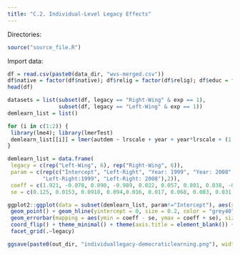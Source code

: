```yaml
---
title: "C.2. Individual-Level Legacy Effects"
---
```


Directories:
```r
source("source_file.R")
```

Import data:
```r
df = read.csv(paste0(data_dir, "wvs-merged.csv"))
df$native = factor(df$native); df$relig = factor(df$relig); df$educ = factor(df$educ); df$gndr = factor(df$gndr); df$exposure_age = factor(df$exposure_age); df$age_cat = factor(df$age_cat)
head(df)
```

```r
datasets = list(subset(df, legacy == "Right-Wing" & exp == 1), 
                subset(df, legacy == "Left-Wing" & exp == 1))
demlearn_list = list()

for (i in c(1:2)) {
 library(lme4); library(lmerTest)
 demlearn_list[[i]] = lmer(autdem ~ lrscale + year + year*lrscale + (1 | country), data = datasets[[i]])
}
```

```r
demlearn_list = data.frame(
 legacy = c(rep("Left-Wing", 6), rep("Right-Wing", 6)),
 param = c(rep(c("Intercept", "Left-Right", "Year: 1999", "Year: 2008", 
           "Left-Right:1999", "Left-Right: 2008"),2)),
 coeff = c(1.921, -0.078, 0.090, -0.989, 0.022, 0.057, 0.801, 0.038, -0.002, 0.001, 0.032, 0.008),
 se = c(0.125, 0.0153, 0.0918, 0.094,0.016, 0.017, 0.068, 0.003, 0.031, 0.030, 0.005, 0.005))
```

```r
ggplot2::ggplot(data = subset(demlearn_list, param!="Intercept"), aes(x = param, y = coeff)) + 
 geom_point() + geom_hline(yintercept = 0, size = 0.2, color = "grey40") +
 geom_errorbar(mapping = aes(ymin = coeff - se, ymax = coeff + se), size = 0.2, width = 0.2) + 
 coord_flip() + theme_minimal() + theme(axis.title = element_blank()) +
 facet_grid(.~legacy)

ggsave(paste0(out_dir, "individuallegacy-democraticlearning.png"), width = 6, height = 3)
```
